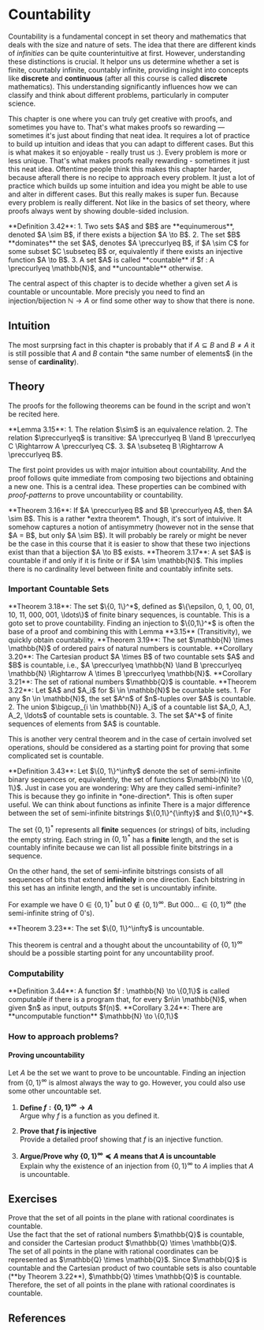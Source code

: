 

# Countability

Countability is a fundamental concept in set theory and mathematics that deals with the size and nature of sets. The idea that there are different kinds of *infinities* can be quite counterintuitive at first. However, understanding these distinctions is crucial. It helpor uns us determine whether a set is finite, countably infinite, countably infinite, providing insight into concepts like **discrete** and **continuous** (after all this course is called **discrete** mathematics). This understanding significantly influences how we can classify and think about different problems, particularly in computer science.

This chapter is one where you can truly get creative with proofs, and sometimes you have to. That's what makes proofs so rewarding — sometimes it's just about finding that neat idea. It requires a lot of practice to build up intuition and ideas that you can adapt to different cases. But this is what makes it so enjoyable - really trust us :). Every problem is more or less unique. That's what makes proofs really rewarding - sometimes it just this neat idea. Oftentime people think this makes this chapter harder, because afterall there is no recipe to approach every problem. It just a lot of practice which builds up some intuition and idea you might be able to use and alter in different cases. But this really makes is super fun. Because every problem is really different. Not like in the basics of set theory, where proofs always went by showing double-sided inclusion.

 <Cards>
  <Cards.Card
    title="Intuition"
    href="/content/ch3/countability#intuition"
  />
  <Cards.Card
    title="Theory"
    href="/content/ch3/countability#theory"
  />
  <Cards.Card
    title="Exercises"
    href="/content/ch3/countability#exercises"
  />
</Cards>

<Callout type="axiom">
**Definition 3.42**: 
1. Two sets $A$ and $B$ are **equinumerous**, denoted $A \sim B$, if there exists a bijection $A \to B$.
2. The set $B$ **dominates** the set $A$, denotes $A \preccurlyeq B$, if $A \sim C$ for some subset $C \subseteq B$ or, equivalently if there exists an injective function $A \to B$.
3. A set $A$ is called **countable** if $f : A \preccurlyeq \mathbb{N}$, and **uncountable** otherwise.

</Callout>

The central aspect of this chapter is to decide whether a given set $A$ is countable or uncountable. More precisly you need to find an injection/bijection $\mathbb{N} \to A$ or find some other way to show that there is none.


## Intuition

The most surprsing fact in this chapter is probably that if $A \subseteq B$ and $B \neq A$ it is still possible that $A$ and $B$ contain *the same number of elements$ (in the sense of **cardinality**).



## Theory

The proofs for the following theorems can be found in the script and won't be recited here.

<Callout type="-">
**Lemma 3.15**: 
1. The relation $\sim$ is an equivalence relation.
2. The relation $\preccurlyeq$ is transitive: $A \preccurlyeq B \land B \preccurlyeq C \Rightarrow A \preccurlyeq C$.
3. $A \subseteq B \Rightarrow A \preccurlyeq B$.
</Callout>

The first point provides us with major intuition about countability. And the proof follows quite immediate from composing two bijections and obtaining a new one. This is a central idea. These properties can be combined with *proof-patterns* to prove uncountability or countability.



<Callout type="-">
**Theorem 3.16**: 
If $A \preccurlyeq B$ and $B \preccurlyeq A$, then $A \sim B$.
</Callout>
This is a rather *extra theorem*. Though, it's sort of intuivive. It somehow captures a notion of antisymmetry (however not in the sense that $A = B$, but only $A \sim B$). It will probably be rarely or might be never be the case in this course that it is easier to show that these two injections exist than that a bijection $A \to B$ exists. 

<Callout type="-">
**Theorem 3.17**: 
A set $A$ is countable if and only if it is finite or if $A \sim \mathbb{N}$. This implies there is no cardinality level between finite and countably infinite sets.
</Callout>

### Important Countable Sets

<Callout type="-">
**Theorem 3.18**: 
The set $\{0, 1\}^*$, defined as $\{\epsilon, 0, 1, 00, 01, 10, 11, 000, 001, \ldots\}$ of finite binary sequences, is countable.
</Callout>
This is a goto set to prove countability. Finding an injection to $\{0,1\}^*$ is often the base of a proof and combining this with Lemma **3.15** (Transitivity), we quickly obtain countability.



<Callout type="-">
**Theorem 3.19**: 
The set $\mathbb{N} \times \mathbb{N}$ of ordered pairs of natural numbers is countable.

</Callout>

<Callout type="-">
**Corollary 3.20**: 
The Cartesian product $A \times B$ of two countable sets $A$ and $B$ is countable, i.e., $A \preccurlyeq \mathbb{N} \land B \preccurlyeq \mathbb{N} \Rightarrow A \times B \preccurlyeq \mathbb{N}$.
</Callout>



<Callout type="-">
**Corollary 3.21**: 
The set of rational numbers $\mathbb{Q}$ is countable.
</Callout>



<Callout type="-">
**Theorem 3.22**: 
Let $A$ and $A_i$ for $i \in \mathbb{N}$ be countable sets.
1. For any $n \in \mathbb{N}$, the set $A^n$ of $n$-tuples over $A$ is countable.
2. The union $\bigcup_{i \in \mathbb{N}} A_i$ of a countable list $A_0, A_1, A_2, \ldots$ of countable sets is countable.
3. The set $A^*$ of finite sequences of elements from $A$ is countable.
</Callout>

This is another very central theorem and in the case of certain involved set operations, should be considered as a starting point for proving that some complicated set is countable.

<Callout type="-">
**Definition 3.43**: 
Let $\{0, 1\}^\infty$ denote the set of semi-infinite binary sequences or, equivalently, the set of functions $\mathbb{N} \to \{0, 1\}$.
</Callout>
Just in case you are wondering: Why are they called semi-infinite? This is because they go infinite in *one-direction*. 
This is often super useful. We can think about functions as infinite 

<Callout type="warning">
There is a major difference between the set of semi-infinite bitstrings $\{0,1\}^{\infty}$ and $\{0,1\}^*$. 

The set $\{0,1\}^*$ represents all **finite** sequences (or strings) of bits, including the empty string. Each string in $\{0,1\}^*$ has a **finite** length, and the set is countably infinite because we can list all possible finite bitstrings in a sequence.

On the other hand, the set of semi-infinite bitstrings consists of all sequences of bits that extend **infinitely** in one direction. Each bitstring in this set has an infinite length, and the set is uncountably infinite.

For example we have $0 \in \{0,1\}^*$ but $0 \notin \{0,1\}^{\infty}$. But $000\dots \in \{0,1\}^{\infty}$ (the semi-infinite string of $0$'s).
</Callout> 


<Callout type="-">
**Theorem 3.23**: 
The set $\{0, 1\}^\infty$ is uncountable.

</Callout>

This theorem is central and a thought about the uncountability of $\{0,1\}^{\infty}$ should be a possible starting point for any uncountability proof. 

### Computability
<Callout type="-">
**Definition 3.44**: 
A function $f : \mathbb{N} \to \{0,1\}$ is called computable if there is a program that, for every $n\in \mathbb{N}$, when given $n$ as input, outputs $f(n)$.
</Callout>

<Callout type="-">
**Corollary 3.24**: There are **uncomputable function** $\mathbb{N} \to \{0,1\}$
</Callout>


### How to approach problems?

#### Proving uncountability
Let $A$ be the set we want to prove to be uncountable. Finding an injection from $\{0,1\}^{\infty}$ is almost always the way to go. However, you could also use some other uncountable set.

1. **Define $f: \{0,1\}^{\infty} \to A$**  
   Argue why $f$ is a function as you defined it.

2. **Prove that $f$ is injective**  
   Provide a detailed proof showing that $f$ is an injective function.

3. **Argue/Prove why $\{0,1\}^{\infty} \preccurlyeq A$ means that $A$ is uncountable**  
   Explain why the existence of an injection from $\{0,1\}^{\infty}$ to $A$ implies that $A$ is uncountable.

## Exercises
<Problem title="Points in the Plane" difficulty={1} relevance={4} source="Tobias Steinbrecher">
  <div label="question">
    Prove that the set of all points in the plane with rational coordinates is countable.
  </div>
  <div label="hint">
    Use the fact that the set of rational numbers $\mathbb{Q}$ is countable, and consider the Cartesian product $\mathbb{Q} \times \mathbb{Q}$.
  </div>
  <div label="answer">
    The set of all points in the plane with rational coordinates can be represented as $\mathbb{Q} \times \mathbb{Q}$.
    Since $\mathbb{Q}$ is countable and the Cartesian product of two countable sets is also countable (**by Theorem 3.22**), $\mathbb{Q} \times \mathbb{Q}$ is countable.
    Therefore, the set of all points in the plane with rational coordinates is countable.
  </div>
</Problem>








## References